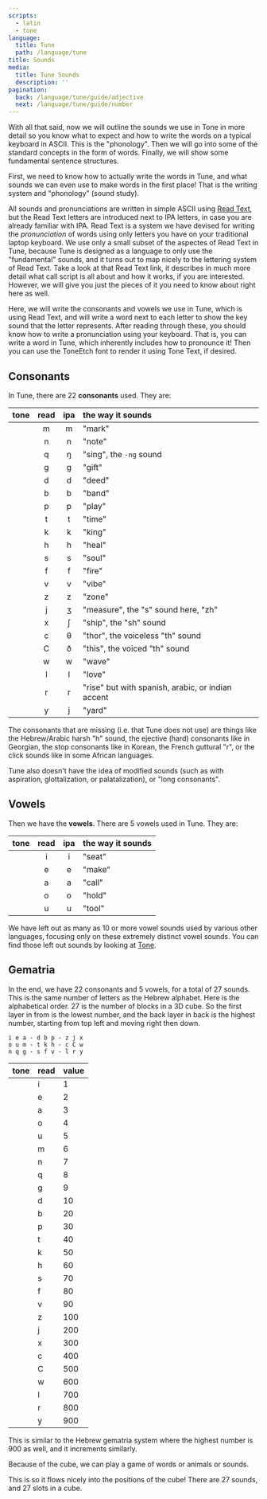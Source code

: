 ```yaml
---
scripts:
  - latin
  - tone
language:
  title: Tune
  path: /language/tune
title: Sounds
media:
  title: Tune Sounds
  description: ''
pagination:
  back: /language/tune/guide/adjective
  next: /language/tune/guide/number
---
```


With all that said, now we will outline the sounds we use in Tone in
more detail so you know what to expect and how to write the words on a
typical keyboard in ASCII. This is the "phonology". Then we will go into
some of the standard concepts in the form of words. Finally, we will
show some fundamental sentence structures.

First, we need to know how to actually write the words in Tune, and what
sounds we can even use to make words in the first place! That is the
writing system and "phonology" (sound study).

All sounds and pronunciations are written in simple ASCII using
[Read Text](https://github.com/termsurf/read), but the Read Text letters
are introduced next to IPA letters, in case you are already familiar
with IPA. Read Text is a system we have devised for writing the
_pronunciation_ of words using only letters you have on your traditional
laptop keyboard. We use only a small subset of the aspectes of Read Text
in Tune, because Tune is designed as a language to only use the
"fundamental" sounds, and it turns out to map nicely to the lettering
system of Read Text. Take a look at that Read Text link, it describes in
much more detail what call script is all about and how it works, if you
are interested. However, we will give you just the pieces of it you need
to know about right here as well.

Here, we will write the consonants and vowels we use in Tune, which is
using Read Text, and will write a word next to each letter to show the
key sound that the letter represents. After reading through these, you
should know how to write a pronunciation using your keyboard. That is,
you can write a word in Tune, which inherently includes how to pronounce
it! Then you can use the ToneEtch font to render it using Tone Text, if
desired.

## Consonants

In Tune, there are 22 **consonants** used. They are:

|      tone      | read | ipa | the way it sounds                                 |
| :------------: | :--: | :-: | :------------------------------------------------ |
| <T text="m" /> |  m   |  m  | "mark"                                            |
| <T text="n" /> |  n   |  n  | "note"                                            |
| <T text="q" /> |  q   |  ŋ  | "sing", the `-ng` sound                           |
| <T text="g" /> |  g   |  ɡ  | "gift"                                            |
| <T text="d" /> |  d   |  d  | "deed"                                            |
| <T text="b" /> |  b   |  b  | "band"                                            |
| <T text="p" /> |  p   |  p  | "play"                                            |
| <T text="t" /> |  t   |  t  | "time"                                            |
| <T text="k" /> |  k   |  k  | "king"                                            |
| <T text="h" /> |  h   |  h  | "heal"                                            |
| <T text="s" /> |  s   |  s  | "soul"                                            |
| <T text="f" /> |  f   |  f  | "fire"                                            |
| <T text="v" /> |  v   |  v  | "vibe"                                            |
| <T text="z" /> |  z   |  z  | "zone"                                            |
| <T text="j" /> |  j   |  ʒ  | "measure", the "s" sound here, "zh"               |
| <T text="x" /> |  x   |  ʃ  | "ship", the "sh" sound                            |
| <T text="c" /> |  c   |  θ  | "thor", the voiceless "th" sound                  |
| <T text="C" /> |  C   |  ð  | "this", the voiced "th" sound                     |
| <T text="w" /> |  w   |  w  | "wave"                                            |
| <T text="l" /> |  l   |  l  | "love"                                            |
| <T text="r" /> |  r   |  r  | "rise" but with spanish, arabic, or indian accent |
| <T text="y" /> |  y   |  j  | "yard"                                            |

The consonants that are missing (i.e. that Tune does not use) are things
like the Hebrew/Arabic harsh "h" sound, the ejective (hard) consonants
like in Georgian, the stop consonants like in Korean, the French
guttural "r", or the click sounds like in some African languages.

Tune also doesn't have the idea of modified sounds (such as with
aspiration, glottalization, or palatalization), or "long consonants".

## Vowels

Then we have the **vowels**. There are 5 vowels used in Tune. They are:

|      tone      | read | ipa | the way it sounds |
| :------------: | :--: | :-: | :---------------- |
| <T text="i" /> |  i   |  i  | "seat"            |
| <T text="e" /> |  e   |  e  | "make"            |
| <T text="a" /> |  a   |  a  | "call"            |
| <T text="o" /> |  o   |  o  | "hold"            |
| <T text="u" /> |  u   |  u  | "tool"            |

We have left out as many as 10 or more vowel sounds used by various
other languages, focusing only on these extremely distinct vowel sounds.
You can find those left out sounds by looking at
[Tone](https://tone.land).

## Gematria

In the end, we have 22 consonants and 5 vowels, for a total of 27
sounds. This is the same number of letters as the Hebrew alphabet. Here
is the alphabetical order. 27 is the number of blocks in a 3D cube. So
the first layer in from is the lowest number, and the back layer in back
is the highest number, starting from top left and moving right then
down.

```
i e a - d b p - z j x
o u m - t k h - c C w
n q g - s f v - l r y
```

| tone           | read | value |
| :------------- | :--- | :---- |
| <T text="i" /> | i    | 1     |
| <T text="e" /> | e    | 2     |
| <T text="a" /> | a    | 3     |
| <T text="o" /> | o    | 4     |
| <T text="u" /> | u    | 5     |
| <T text="m" /> | m    | 6     |
| <T text="n" /> | n    | 7     |
| <T text="q" /> | q    | 8     |
| <T text="g" /> | g    | 9     |
| <T text="d" /> | d    | 10    |
| <T text="b" /> | b    | 20    |
| <T text="p" /> | p    | 30    |
| <T text="t" /> | t    | 40    |
| <T text="k" /> | k    | 50    |
| <T text="h" /> | h    | 60    |
| <T text="s" /> | s    | 70    |
| <T text="f" /> | f    | 80    |
| <T text="v" /> | v    | 90    |
| <T text="z" /> | z    | 100   |
| <T text="j" /> | j    | 200   |
| <T text="x" /> | x    | 300   |
| <T text="c" /> | c    | 400   |
| <T text="C" /> | C    | 500   |
| <T text="w" /> | w    | 600   |
| <T text="l" /> | l    | 700   |
| <T text="r" /> | r    | 800   |
| <T text="y" /> | y    | 900   |

This is similar to the Hebrew gematria system where the highest number
is 900 as well, and it increments similarly.

Because of the cube, we can play a game of words or animals or sounds.

This is so it flows nicely into the positions of the cube! There are 27
sounds, and 27 slots in a cube.
